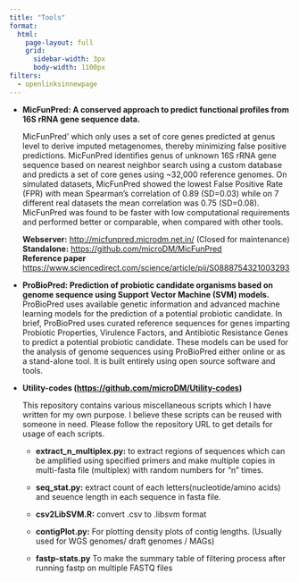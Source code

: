 ```yaml
---
title: "Tools"
format: 
  html:
    page-layout: full
    grid:
      sidebar-width: 3px
      body-width: 1100px
filters:
  - openlinksinnewpage
---
```


-   **MicFunPred: A conserved approach to predict functional profiles from 16S rRNA gene sequence data.**

    MicFunPred' which only uses a set of core genes predicted at genus level to derive imputed metagenomes, thereby minimizing false positive predictions. MicFunPred identifies genus of unknown 16S rRNA gene sequence based on nearest neighbor search using a custom database and predicts a set of core genes using \~32,000 reference genomes. On simulated datasets, MicFunPred showed the lowest False Positive Rate (FPR) with mean Spearman's correlation of 0.89 (SD=0.03) while on 7 different real datasets the mean correlation was 0.75 (SD=0.08). MicFunPred was found to be faster with low computational requirements and performed better or comparable, when compared with other tools.

    **Webserver:** <http://micfunpred.microdm.net.in/> (Closed for maintenance)\
    **Standalone:** <https://github.com/microDM/MicFunPred>\
    **Reference paper** <https://www.sciencedirect.com/science/article/pii/S0888754321003293>

-   **ProBioPred: Prediction of probiotic candidate organisms based on genome sequence using Support Vector Machine (SVM) models.** ProBioPred uses available genetic information and advanced machine learning models for the prediction of a potential probiotic candidate. In brief, ProBioPred uses curated reference sequences for genes imparting Probiotic Properties, Virulence Factors, and Antibiotic Resistance Genes to predict a potential probiotic candidate. These models can be used for the analysis of genome sequences using ProBioPred either online or as a stand-alone tool. It is built entirely using open source software and tools.

-   **Utility-codes (<https://github.com/microDM/Utility-codes>)**

    This repository contains various miscellaneous scripts which I have written for my own purpose. I believe these scripts can be reused with someone in need. Please follow the repository URL to get details for usage of each scripts.

    -   **extract_n_multiplex.py:** to extract regions of sequences which can be amplified using specified primers and make multiple copies in multi-fasta file (multiplex) with random numbers for "n" times.

    -   **seq_stat.py:** extract count of each letters(nucleotide/amino acids) and seuence length in each sequence in fasta file.

    -   **csv2LibSVM.R:** convert .csv to .libsvm format

    -   **contigPlot.py:** For plotting density plots of contig lengths. (Usually used for WGS genomes/ draft genomes / MAGs)

    -   **fastp-stats.py** To make the summary table of filtering process after running fastp on multiple FASTQ files
